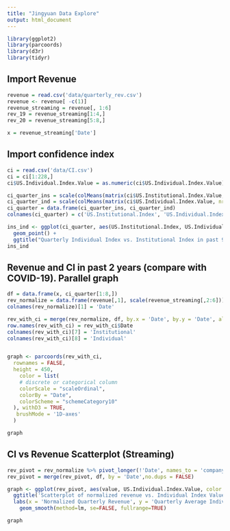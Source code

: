 ---
title: "Jingyuan Data Explore"
output: html_document
---

```{r setup, include=FALSE}
library(ggplot2)
library(parcoords)
library(d3r)
library(tidyr)
```

## Import Revenue
```{r Revenue}

revenue = read.csv('data/quarterly_rev.csv')
revenue <- revenue[ -c(1)]
revenue_streaming = revenue[, 1:6]
rev_19 = revenue_streaming[1:4,]
rev_20 = revenue_streaming[5:8,]

x = revenue_streaming['Date']

```

## Import confidence index
```{r}
ci = read.csv('data/CI.csv')
ci = ci[1:228,]
ci$US.Individual.Index.Value = as.numeric(ci$US.Individual.Index.Value)

ci_quarter_ins = scale(colMeans(matrix(ci$US.Institutional.Index.Value, nrow = 3)))
ci_quarter_ind = scale(colMeans(matrix(ci$US.Individual.Index.Value, nrow = 3)))
ci_quarter = data.frame(ci_quarter_ins, ci_quarter_ind)
colnames(ci_quarter) = c('US.Institutional.Index', 'US.Individual.Index.Value')

ins_ind <- ggplot(ci_quarter, aes(US.Institutional.Index, US.Individual.Index.Value)) + 
  geom_point() + 
  ggtitle("Quarterly Individual Index vs. Institutional Index in past 9 years")
ins_ind
```

## Revenue and CI in past 2 years (compare with COVID-19). Parallel graph
```{r}
df = data.frame(x, ci_quarter[1:8,])
rev_normalize = data.frame(revenue[,1], scale(revenue_streaming[,2:6]))
colnames(rev_normalize)[1] = 'Date'

rev_with_ci = merge(rev_normalize, df, by.x = 'Date', by.y = 'Date', all= TRUE)
row.names(rev_with_ci) = rev_with_ci$Date
colnames(rev_with_ci)[7] = 'Institutional'
colnames(rev_with_ci)[8] = 'Individual'


graph <- parcoords(rev_with_ci,
  rownames = FALSE,
  height = 450, 
    color = list(
    # discrete or categorical column
    colorScale = "scaleOrdinal",
    colorBy = "Date",
    colorScheme = "schemeCategory10"
  ), withD3 = TRUE,
   brushMode = '1D-axes'
  )

graph
```

## CI vs Revenue Scatterplot (Streaming)
```{r}
rev_pivot = rev_normalize %>% pivot_longer(!'Date', names_to = 'company')
rev_pivot = merge(rev_pivot, df, by = 'Date',no.dups = FALSE)

graph <- ggplot(rev_pivot, aes(value, US.Individual.Index.Value, color = company, shape = company)) + geom_point() + 
  ggtitle('Scatterplot of normalized revenue vs. Individual Index Value') + 
  labs(x = 'Normalized Quarterly Revenue', y = 'Quarterly Average Individual Index Value') +
    geom_smooth(method=lm, se=FALSE, fullrange=TRUE)

graph
```
